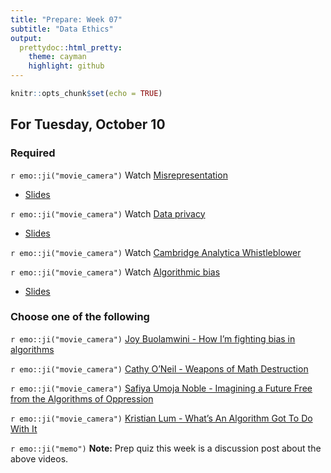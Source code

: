 ```yaml
---
title: "Prepare: Week 07"
subtitle: "Data Ethics"
output: 
  prettydoc::html_pretty:
    theme: cayman
    highlight: github
---
```


```r
knitr::opts_chunk$set(echo = TRUE)
```


## For Tuesday, October 10

### Required 

`r emo::ji("movie_camera")` Watch [Misrepresentation](https://youtu.be/p4Ip0K-h-a8)

- [Slides](https://kgfitzgerald.github.io/APU_MATH_250/slides/19-misrepresentation.html)

`r emo::ji("movie_camera")` Watch [Data privacy](https://youtu.be/SM9LXXa5ldI)

- [Slides](https://kgfitzgerald.github.io/APU_MATH_250/slides/20-privacy.html)

`r emo::ji("movie_camera")` Watch [Cambridge Analytica Whistleblower](https://www.youtube.com/watch?v=FXdYSQ6nu-M)

`r emo::ji("movie_camera")` Watch [Algorithmic bias](https://youtu.be/WpKOuUgnvxI)

- [Slides](https://kgfitzgerald.github.io/APU_MATH_250/slides/21-algorithmic-bias.html)

### Choose one of the following 

`r emo::ji("movie_camera")` [Joy Buolamwini - How I’m fighting bias in algorithms](https://youtu.be/UG_X_7g63rY)

`r emo::ji("movie_camera")` [Cathy O’Neil - Weapons of Math Destruction](https://youtu.be/TQHs8SA1qpk)

`r emo::ji("movie_camera")` [Safiya Umoja Noble - Imagining a Future Free from the Algorithms of Oppression](https://youtu.be/tNi_U1Bb1S0)

`r emo::ji("movie_camera")` [Kristian Lum - What’s An Algorithm Got To Do With It](https://youtu.be/5zxDwA99soA)

`r emo::ji("memo")` **Note:** Prep quiz this week is a discussion post about the above videos.

